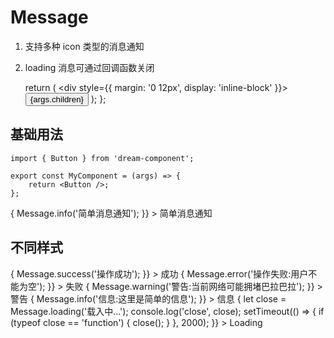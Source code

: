 

<Meta title="组件/Message" component={Message} />

# Message

1. 支持多种 icon 类型的消息通知
2. loading 消息可通过回调函数关闭

    return (
        <div style={{ margin: '0 12px', display: 'inline-block' }}>
            <Button onClick={args.onClick}>{args.children}</Button>
        </div>
    );
};

## 基础用法

```tsx
import { Button } from 'dream-component';

export const MyComponent = (args) => {
    return <Button />;
};
```

<Canvas>
    <Story name="基础用法">
        <Basic
            onClick={() => {
                Message.info('简单消息通知');
            }}
        >
            简单消息通知
        </Basic>
    </Story>
</Canvas>

## 不同样式

<Canvas>
    <Story name="不同样式">
        <Basic
            onClick={() => {
                Message.success('操作成功');
            }}
        >
            成功
        </Basic>
        <Basic
            onClick={() => {
                Message.error('操作失败:用户不能为空');
            }}
        >
            失败
        </Basic>
        <Basic
            onClick={() => {
                Message.warning('警告:当前网络可能拥堵巴拉巴拉');
            }}
        >
            警告
        </Basic>
        <Basic
            onClick={() => {
                Message.info('信息:这里是简单的信息');
            }}
        >
            信息
        </Basic>
        <Basic
            onClick={() => {
                let close = Message.loading('载入中...');
                console.log('close', close);
                setTimeout(() => {
                    if (typeof close == 'function') {
                        close();
                    }
                }, 2000);
            }}
        >
            Loading
        </Basic>
    </Story>
</Canvas>
